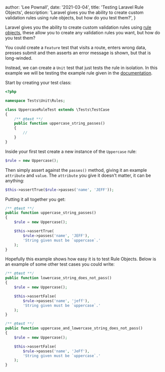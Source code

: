 
  author: 'Lee Pownall',
  date: '2021-03-04',
  title: 'Testing Laravel Rule Objects',
  description: 'Laravel gives you the ability to create custom validation rules using rule objects, but how do you test them?',
}


Laravel gives you the ability to create custom validation rules using [rule objects](https://laravel.com/docs/8.x/validation#using-rule-objects),
these allow you to create any validation rules you want, but how do you test them?

You could create a `Feature` test that visits a route, enters wrong data, presses submit and then asserts an error
message is shown, but that is long-winded.


Instead, we can create a `Unit` test that just tests the rule in isolation. In this example we will be testing the example rule
given in the [documentation](https://laravel.com/docs/8.x/validation#using-rule-objects).

Start by creating your test class:

```php
<?php

namespace Tests\Unit\Rules;

class UppercaseRuleTest extends \Tests\TestCase
{
    /** @test **/
    public function uppercase_string_passes()
    {
        //
    }
}
```

Inside your first test create a new instance of the `Uppercase` rule:

```php
$rule = new Uppercase();
```

Then simply assert against the `passes()` method, giving it an example `attribute` and `value`. The `attribute` you give
it doesn't matter, it can be anything:

```php
$this->assertTrue($rule->passes('name', 'JEFF'));
```

Putting it all together you get:

```php
/** @test **/
public function uppercase_string_passes()
{
    $rule = new Uppercase();

    $this->assertTrue(
        $rule->passes('name', 'JEFF'),
        'String given must be `uppercase`.'
    );
}
```

Hopefully this example shows how easy it is to test Rule Objects. Below is an example of some other test cases you could write:

```php
/** @test **/
public function lowercase_string_does_not_pass()
{
    $rule = new Uppercase();

    $this->assertFalse(
        $rule->passes('name', 'jeff'),
        'String given must be `uppercase`.'
    );
}

/** @test **/
public function uppercase_and_lowercase_string_does_not_pass()
{
    $rule = new Uppercase();

    $this->assertFalse(
        $rule->passes('name', 'JeFf'),
        'String given must be `uppercase`.'
    );
}
```